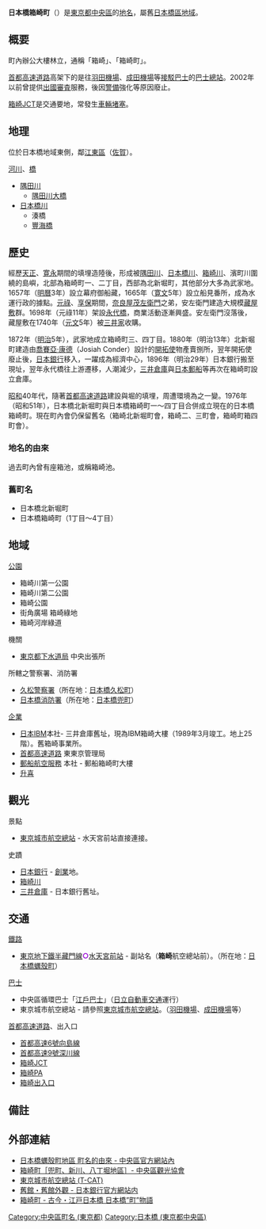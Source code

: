{{Pathnav|日本|東京都|[[中央區_(東京都)|中央區]]|frame=1}}
{{Infobox Settlement
|official_name = 日本橋箱崎町
|native_name =
|settlement_type = [[町|町]]
|image_skyline = Yomiuri Shimbun Building.jpg
|imagesize = 250px
|image_caption = 河畔讀賣大樓
|image_flag =
|image_seal =
| image_map =
| map_caption =
| pushpin_map =
|subdivision_type = [[國家|國家]]
|subdivision_name = [[File:Flag_of_Japan.svg|border]] [[日本|日本]]
|subdivision_type1 = [[都道府縣|都道府縣]]
|subdivision_name1 = [[File:Flag_of_Tokyo_Prefecture.svg|25px]] [[東京都|東京都]]
|subdivision_type2 = [[東京都區部|特別區]]
|subdivision_name2 = [[File:Flag_of_Chuo,_Tokyo.svg|25px]] [[中央區_(東京都)|中央區]]
|established_title =
|established_date =
|government_type =
|leader_title =
|leader_name =
|area_magnitude =
|area_total_sq_mi =
|area_total_km2 =
|area_land_sq_mi =
|area_land_km2 =
|area_urban_sq_mi =
|area_urban_km2 =
|area_metro_km2 =
|area_metro_sq_mi =
|population_as_of= 2013年（平成25年）8月1日
|population_footnotes =<ref>[http://www.city.chuo.lg.jp/syokai/tokeiderta/zinko/tyotyomebetuzinko/25tyoutyoubetuzinnkou/index.html 町丁目別世帯数男女別人口　中央区ホームページ  平成25年8月1日現在] {{webarchive|url=https://web.archive.org/web/20130312145007/http://www.city.chuo.lg.jp/syokai/tokeiderta/zinko/tyotyomebetuzinko/25tyoutyoubetuzinnkou/index.html |date=2013-03-12 }}</ref>
|population_total = 3173
|population_urban =
|population_metro =
|population_density_sq_mi =
|population_density_km2 =
| timezone = [[日本標準時間|JST]]
| utc_offset = +9
|timezone_DST =
|utc_offset_DST =
|latd=|latm=|lats=|latNS=
|longd=|longm=|longs=|longEW=
|elevation_footnotes=
|elevation_m =
|elevation_ft =
|postal_code_type = [[郵遞區號|郵遞區號]]
|postal_code = 103-0015
|area_code =
|website =
|footnotes =
}}
'''日本橋箱崎町'''（{{jpn|j=日本橋箱崎町|hg=にほんばしはこざきちょう|rm=Nihonbashi-hakozakichō|f=y}}）是[[東京都|東京都]][[中央區_(東京都)|中央區]]的[[地名|地名]]，屬舊[[日本橋區|日本橋區]][[地域|地域]]。

== 概要 ==
町內辦公大樓林立，通稱「箱崎」、「箱崎町」。

[[首都高速道路|首都高速道路]]高架下的{{Link-en|東京城市航空總站|Tokyo City Air Terminal}}是往[[羽田機場|羽田機場]]、[[成田機場|成田機場]]等[[接駁巴士|接駁巴士]]的[[公車總站|巴士總站]]。2002年以前曾提供[[邊境管制|出國審査]]服務，後因[[警備|警備]]強化等原因廢止。

[[箱崎JCT|箱崎JCT]]是交通要地，常發生[[交通堵塞|車輛堵塞]]。

== 地理 ==
位於日本橋地域東側，鄰[[江東區_(東京都)|江東區]]（[[佐賀_(江東區)|佐賀]]）。

; [[河川|河川]]、[[橋|橋]]
* [[隅田川|隅田川]]
** [[隅田川大橋|隅田川大橋]]
* [[日本橋川|日本橋川]]
** 湊橋
** [[豐海橋|豐海橋]]

== 歷史 ==
經歷[[天正_(日本)|天正]]、[[寛永|寛永]]期間的填埋造陸後，形成被[[隅田川|隅田川]]、[[日本橋川|日本橋川]]、[[箱崎川|箱崎川]]、濱町川圍繞的島嶼，北部為箱崎町一、二丁目，西部為北新堀町，其他部分大多為武家地。1657年（[[明曆|明曆]]3年）設立幕府御船藏，1665年（[[寛文|寛文]]5年）設立船見番所，成為水運行政的據點。[[元祿|元祿]]、[[享保|享保]]期間，[[奈良屋茂左衛門|奈良屋茂左衛門]]之弟，安左衛門建造大規模[[藏屋敷|藏屋敷]]群。1698年（元祿11年）架設[[永代橋|永代橋]]，商業活動逐漸興盛。安左衛門沒落後，藏屋敷在1740年（[[元文_(日本)|元文]]5年）被[[三井家|三井家]]收購。

1872年（[[明治|明治]]5年），武家地成立箱崎町三、四丁目。1880年（明治13年）北新堀町建造由[[喬賽亞·康德|喬賽亞·康德]]（Josiah Conder）設計的[[開拓使|開拓使]]物產賣捌所，翌年開拓使廢止後，[[日本銀行|日本銀行]]移入，一躍成為經濟中心，1896年（明治29年）日本銀行搬至現址，翌年永代橋往上游遷移，人潮減少，[[三井倉庫|三井倉庫]]與[[日本郵船|日本郵船]]等再次在箱崎町設立倉庫。

[[昭和|昭和]]40年代，隨著[[首都高速道路|首都高速道路]]建設與堀的填埋，周遭環境為之一變。1976年（昭和51年），日本橋北新堀町與日本橋箱崎町一～四丁目合併成立現在的日本橋箱崎町。現在町內會仍保留舊名（箱崎北新堀町會，箱崎二、三町會，箱崎町箱四町會）。

=== 地名的由來 ===
過去町內曾有座箱池，或稱箱崎池。

=== 舊町名 ===
* 日本橋北新堀町
* 日本橋箱崎町（1丁目〜4丁目）

== 地域 ==
; [[公園|公園]]
* 箱崎川第一公園
* 箱崎川第二公園
* 箱崎公園
* 街角廣場 箱崎綠地
* 箱崎河岸綠道
; 機關
* [[東京都下水道局|東京都下水道局]] 中央出張所
; 所轄之警察署、消防署
* [[久松警察署|久松警察署]]（所在地：[[日本橋久松町|日本橋久松町]]）
* [[東京消防庁第一消防方面本部#日本橋消防署|日本橋消防署]]（所在地：[[日本橋兜町|日本橋兜町]]）

; [[企業|企業]]
* [[IBM|日本IBM]]本社- 三井倉庫舊址，現為IBM箱崎大樓（1989年3月竣工。地上25階）。舊箱崎事業所。
* [[首都高速道路|首都高速道路]] 東東京管理局
* [[郵船航空服務|郵船航空服務]] 本社 - 郵船箱崎町大樓
* [[升喜|升喜]]

== 觀光 ==
; 景點
* [[東京城市航空總站|東京城市航空總站]] - 水天宮前站直接連接。
; 史蹟
* [[日本銀行|日本銀行]] - [[創業|創業]]地。
* [[箱崎川|箱崎川]]
* [[三井倉庫|三井倉庫]] - 日本銀行舊址。

== 交通 ==
; [[鐵路|鐵路]]
* [[東京地下鐵|東京地下鐵]][[東京地下鐵半藏門線|半藏門線]]<span style="color:darkviolet">'''○'''</span>[[水天宮前站|水天宮前站]] - 副站名（'''箱崎'''航空總站前）。（所在地：[[日本橋蠣殼町|日本橋蠣殼町]]）
; [[巴士|巴士]]
* 中央區循環巴士「[[江戶巴士|江戶巴士]]」（[[日立自動車交通|日立自動車交通]]運行）
* 東京城市航空總站 - 請參照[[東京城市航空總站|東京城市航空總站]]。（[[羽田機場|羽田機場]]、[[成田機場|成田機場]]等）
; [[首都高速道路|首都高速道路]]、出入口
* [[首都高速6號向島線|首都高速6號向島線]]
* [[首都高速9號深川線|首都高速9號深川線]]
* [[箱崎JCT|箱崎JCT]]
* [[箱崎PA|箱崎PA]]
* [[箱崎出入口_(東京都)|箱崎出入口]]

== 備註 ==
{{reflist}}

== 外部連結 ==
{{Commonscat|Nihonbashi-Hakozakichō}}
* [https://web.archive.org/web/20130617144348/http://www.city.chuo.lg.jp/syokai/tyomeiyurai/kakigaracho/ 日本橋蠣殼町地區 町名的由來 - 中央區官方網站內]
* [https://web.archive.org/web/20130919184518/http://www.chuo-kanko.or.jp/guide/areaguide/kabutocho/kabutocho_01.html 箱崎町［兜町、新川、八丁堀地區］- 中央區觀光協會]
* [https://web.archive.org/web/20130628100243/http://www.tcat-hakozaki.co.jp/ 東京城市航空總站 (T-CAT)]
* [https://web.archive.org/web/20090331132000/http://www.boj.or.jp/tour/b/kyukan/rekishi1.htm 舊館・舊館外觀 - 日本銀行官方網站内]
* [https://web.archive.org/web/20090123005431/http://nihonbashi.gr.jp/history/history_7.html  箱崎町 - 古今・江戸日本橋 日本橋”町”物語]

{{中央區 (東京都)的町名}}
{{DEFAULTSORT:Nihonbashi-Hakozakicho}}
[[Category:中央區町名_(東京都)|Category:中央區町名 (東京都)]]
[[Category:日本橋_(東京都中央區)|Category:日本橋 (東京都中央區)]]